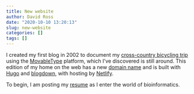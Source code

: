 ```yaml
---
title: New website
author: David Ross
date: "2020-10-10 13:20:13"
slug: new-website
categories: []
tags: []
---
```


I created my first blog in 2002 to document my [cross-country bicycling trip](https://www.adventurecycling.org/routes-and-maps/adventure-cycling-route-network/transamerica-trail/) using the [MovableType](https://movabletype.com/) platform, which I've discovered is still around. This edition of my home on the web has a new [domain name](https://davidpross.com) and is built with [Hugo](https://gohugo.io/) and [blogdown](https://bookdown.org/yihui/blogdown/), with hosting by [Netlify](https://www.netlify.com/).

To begin, I am posting my [resume](https://davidpross.com/resume) as I enter the world of bioinformatics.